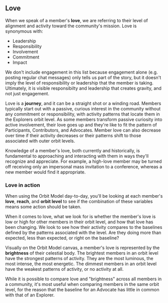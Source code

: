 ## Love

When we speak of a member's **love**, we are referring to their level of
alignment and activity toward the community's mission. Love is synonymous
with:

- Leadership
- Responsibility
- Involvement
- Commitment
- Impact

We don't include engagement in this list because engagement alone
(e.g. posting regular chat messages) only tells us part of the story, but
it doesn't imply the level of responsibility or leadership that the member
is taking. Ultimately, it is visible responsibilty and leadership that creates
gravity, and not just engagement.

Love is a **journey**, and it can be a straight shot or a winding road.
Members typically start out with a passive, curious interest
in the community without any commitment or responsibility, with activity patterns
that locate them in the Explorers orbit level.
As some members transform passive curiosity into active
involvement, their love goes up and they're like to fit the pattern of
Participants, Contributors, and Advocates. Member love can also decrease over
time if their activity decreases or their patterns shift to those associated
with outer orbit levels.

Knowledge of a member's love, both currently and historically, is fundamental
to approaching and interacting with them in ways they'll recognize and appreciate.
For example, a high-love member may be turned off receiving only
an impersonal mass invitation to a conference, whereas a new member would find
it appropriate.

### Love in action

When using the Orbit Model day-to-day, you'll be looking at each member's
**love**, **reach**, and **orbit level** to see if the combination of these
variables means some action should be taken.

When it comes to love, what we look for is whether the member's love is
low or high for other members in their orbit level, and how that love has been
changing. We look to see how their activity compares to the baselines defined
by the patterns associated with the level. Are they doing more than expected,
less than expected, or right on the baseline?

Visually on the Orbit Model canvas, a member's love is represented
by the **brightness** of their celestial body. The brightest members in
an orbit level have the strongest patterns of activity. They are the most luminous,
the most intense, the most energetic. The dimmest
members in an orbit level have the weakest patterns of activity, or
no activity at all.

While it is possible to compare love and "brightness" across all members
in a community, it's most useful when comparing members in the same orbit level,
for the reason that the baseline for an Advocate has little in common with
that of an Explorer.
